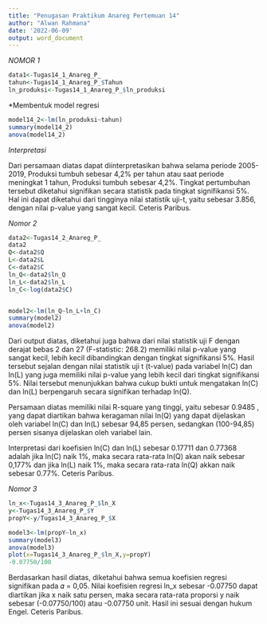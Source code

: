 ---
title: "Penugasan Praktikum Anareg Pertemuan 14"
author: "Alwan Rahmana"
date: '2022-06-09'
output: word_document
---


*NOMOR 1*
```{r}
data1<-Tugas14_1_Anareg_P_
tahun<-Tugas14_1_Anareg_P_$Tahun
ln_produksi<-Tugas14_1_Anareg_P_$ln_produksi
```

*Membentuk model regresi
```{r}
model14_2<-lm(ln_produksi~tahun)
summary(model14_2)
anova(model14_2)
```
*Interpretasi*

Dari persamaan diatas dapat diinterpretasikan bahwa selama periode 2005-2019, Produksi tumbuh sebesar 4,2% per tahun atau saat periode meningkat 1 tahun, Produksi tumbuh sebesar 4,2%. Tingkat pertumbuhan tersebut diketahui signifikan secara statistik pada tingkat signifikansi 5%. Hal ini dapat diketahui dari tingginya nilai statistik uji-t, yaitu sebesar 3.856, dengan nilai p-value yang sangat kecil. Ceteris Paribus.


*Nomor 2*
```{r}
data2<-Tugas14_2_Anareg_P_
data2
Q<-data2$Q
L<-data2$L
C<-data2$C
ln_Q<-data2$ln_Q
ln_L<-data2$ln_L
ln_C<-log(data2$C)



```

```{r}
model2<-lm(ln_Q~ln_L+ln_C)
summary(model2)
anova(model2)
```

Dari output diatas, diketahui juga bahwa dari nilai statistik uji F dengan derajat bebas 2 dan 27 (F-statistic: 268.2) memiliki nilai p-value yang sangat kecil, lebih kecil dibandingkan dengan tingkat signifikansi 5%. Hasil tersebut sejalan dengan nilai statistik uji t (t-value) pada variabel ln(C) dan ln(L) yang juga memiliki nilai p-value yang lebih kecil dari tingkat signifikansi 5%. Nilai tersebut menunjukkan bahwa cukup bukti untuk mengatakan ln(C) dan ln(L) berpengaruh secara signifikan terhadap ln(Q). 

Persamaan diatas memiliki nilai R-square yang tinggi, yaitu sebesar  0.9485 , yang dapat diartikan bahwa keragaman nilai ln(Q) yang dapat dijelaskan oleh variabel ln(C) dan ln(L) sebesar 94,85 persen, sedangkan (100-94,85) persen sisanya dijelaskan oleh variabel lain. 

Interpretasi dari koefisien ln(C) dan ln(L) sebesar 0.17711 dan 0.77368 adalah jika ln(C) naik 1%, maka secara rata-rata ln(Q) akan naik sebesar 0,177% dan jika ln(L) naik 1%, maka secara rata-rata ln(Q) akkan naik sebesar 0.77%. Ceteris Paribus.


*Nomor 3*

```{r}
ln_x<-Tugas14_3_Anareg_P_$ln_X
y<-Tugas14_3_Anareg_P_$Y
propY<-y/Tugas14_3_Anareg_P_$X
```


```{r}
model3<-lm(propY~ln_x)
summary(model3)
anova(model3)
plot(x=Tugas14_3_Anareg_P_$ln_X,y=propY)
-0.07750/100

```


Berdasarkan hasil diatas, diketahui bahwa semua koefisien regresi signifikan pada 𝛼 = 0,05. Nilai koefisien regresi ln_x sebesar -0.07750 dapat diartikan jika x naik satu persen, maka secara rata-rata proporsi y naik sebesar (-0.07750/100) atau -0.07750 unit. Hasil ini sesuai dengan hukum Engel. Ceteris Paribus.

